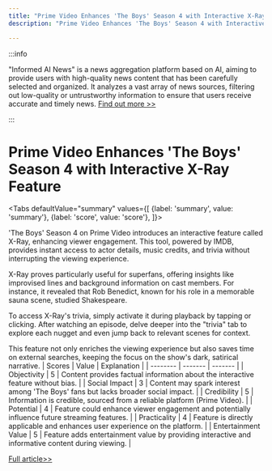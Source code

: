 ```yaml
---
title: "Prime Video Enhances 'The Boys' Season 4 with Interactive X-Ray Feature"
description: "Prime Video Enhances 'The Boys' Season 4 with Interactive X-Ray Feature"

---
```



:::info

"Informed AI News" is a news aggregation platform based on AI, aiming to provide users with high-quality news content that has been carefully selected and organized. It analyzes a vast array of news sources, filtering out low-quality or untrustworthy information to ensure that users receive accurate and timely news.  [Find out more >>](/)

:::

# Prime Video Enhances 'The Boys' Season 4 with Interactive X-Ray Feature


<Tabs
	defaultValue="summary"
	values={[
	{label: 'summary', value: 'summary'},
	{label: 'score', value: 'score'},
]}>
<TabItem value="summary">


'The Boys' Season 4 on Prime Video introduces an interactive feature called X-Ray, enhancing viewer engagement. This tool, powered by IMDB, provides instant access to actor details, music credits, and trivia without interrupting the viewing experience.

X-Ray proves particularly useful for superfans, offering insights like improvised lines and background information on cast members. For instance, it revealed that Rob Benedict, known for his role in a memorable sauna scene, studied Shakespeare.

To access X-Ray's trivia, simply activate it during playback by tapping or clicking. After watching an episode, delve deeper into the "trivia" tab to explore each nugget and even jump back to relevant scenes for context.

This feature not only enriches the viewing experience but also saves time on external searches, keeping the focus on the show's dark, satirical narrative.
</TabItem>
<TabItem value="score">
	| Scores     | Value   | Explanation |
	| -------- | ------- | ------- |
	| Objectivity  | 5    | Content provides factual information about the interactive feature without bias.    |
	| Social Impact | 3     | Content may spark interest among 'The Boys' fans but lacks broader social impact.    |
	| Credibility    | 5    | Information is credible, sourced from a reliable platform (Prime Video).    |
	| Potential    | 4    | Feature could enhance viewer engagement and potentially influence future streaming features.    |
	| Practicality    | 4    | Feature is directly applicable and enhances user experience on the platform.    |
	| Entertainment Value    | 5    | Feature adds entertainment value by providing interactive and informative content during viewing.    |
</TabItem>
</Tabs>

[Full article>>](https://www.cnet.com/tech/services-and-software/the-boys-season-4-gets-more-interactive-with-this-prime-video-feature/#ftag=CAD590a51e)
